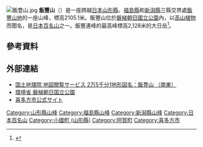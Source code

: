 [[File:飯豊山.jpg|thumb]]
'''飯豐山'''（{{lang-ja|飯豊山}}）是一座跨越[[日本|日本]][[山形縣|山形縣]]、[[福島縣|福島縣]]和[[新潟縣|新潟縣]]三縣交界處[[飯豐山地|飯豐山地]]的一座山峰，標高2105.1米。飯豐山位於[[磐梯朝日國立公園|磐梯朝日國立公園]]內，以[[高山植物|高山植物]]而聞名，是[[日本百名山|日本百名山]]之一。飯豐連峰的最高峰標高2,128米的大日岳<ref name="dainichi">{{Cite web |url=http://watchizu.gsi.go.jp/watchizu.html?longitude=139.6606506&latitude=37.83316858 |title=地図閲覧サービス（大日岳） |publisher=国土地理院 |accessdate=2011-11-14 |archive-date=2020-10-31 |archive-url=https://web.archive.org/web/20201031021113/https://watchizu.gsi.go.jp/watchizu.html?longitude=139.6606506&latitude=37.83316858 |dead-url=no }}</ref>。
== 參考資料 ==
{{reflist}}
== 外部連結 ==
{{commonscat|Mount Iide}}
* [http://watchizu.gsi.go.jp/watchizu.aspx?latitude=37.85483644&longitude=139.7070947 国土地理院 地図閲覧サービス  2万5千分1地形図名：飯豊山 （南東）] {{Wayback|url=http://watchizu.gsi.go.jp/watchizu.aspx?latitude=37.85483644&longitude=139.7070947 |date=20120505090107 }}
* [http://www.env.go.jp/park/bandai/ 環境省 磐梯朝日国立公園] {{Wayback|url=http://www.env.go.jp/park/bandai/ |date=20101004175819 }}
* [http://www.city.kitakata.fukushima.jp/ 喜多方市公式サイト] {{Wayback|url=http://www.city.kitakata.fukushima.jp/ |date=20210516060841 }}
{{日本百名山}}
[[Category:山形縣山峰|Category:山形縣山峰]]
[[Category:福島縣山峰|Category:福島縣山峰]]
[[Category:新潟縣山峰|Category:新潟縣山峰]]
[[Category:日本百名山|Category:日本百名山]]
[[Category:小國町_(山形縣)|Category:小國町 (山形縣)]]
[[Category:阿賀町|Category:阿賀町]]
[[Category:喜多方市|Category:喜多方市]]
